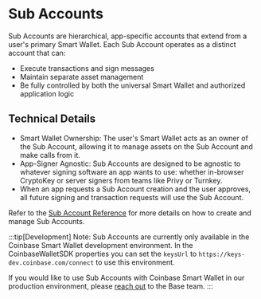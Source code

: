 # Sub Accounts

Sub Accounts are hierarchical, app-specific accounts that extend from a user's primary Smart Wallet. Each Sub Account operates as a distinct account that can:

- Execute transactions and sign messages
- Maintain separate asset management
- Be fully controlled by both the universal Smart Wallet and authorized application logic

## Technical Details

- Smart Wallet Ownership: The user's Smart Wallet acts as an owner of the Sub Account, allowing it to manage assets on the Sub Account and make calls from it.
- App-Signer Agnostic: Sub Accounts are designed to be agnostic to whatever signing software an app wants to use: whether in-browser CryptoKey or server signers from teams like Privy or Turnkey.
- When an app requests a Sub Account creation and the user approves, all future signing and transaction requests will use the Sub Account.

Refer to the [Sub Account Reference](/identity/smart-wallet/sdk/sub-account-reference) for more details on how to create and manage Sub Accounts.

:::tip[Development]
Note: Sub Accounts are currently only available in the Coinbase Smart Wallet development environment.
In the CoinbaseWalletSDK properties you can set the `keysUrl` to `https://keys-dev.coinbase.com/connect` to use this environment.

If you would like to use Sub Accounts with Coinbase Smart Wallet in our production environment, please [reach out](https://discord.com/invite/buildonbase) to the Base team.
:::
